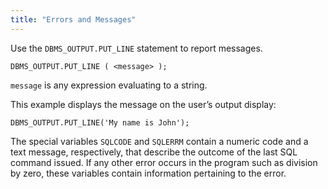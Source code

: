 ```yaml
---
title: "Errors and Messages"
---
```


<div id="errors_and_messages" class="registered_link"></div>


Use the `DBMS_OUTPUT.PUT_LINE` statement to report messages.

``` text
DBMS_OUTPUT.PUT_LINE ( <message> );
```

`message` is any expression evaluating to a string.

This example displays the message on the user’s output display:

``` text
DBMS_OUTPUT.PUT_LINE('My name is John');
```

The special variables `SQLCODE` and `SQLERRM` contain a numeric code and a text message, respectively, that describe the outcome of the last SQL command issued. If any other error occurs in the program such as division by zero, these variables contain information pertaining to the error.

